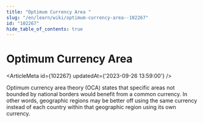 ```yaml
---
title: "Optimum Currency Area "
slug: "/en/learn/wiki/optimum-currency-area--102267"
id: "102267"
hide_table_of_contents: true
---
```



# Optimum Currency Area 

<ArticleMeta id={102267} updatedAt={'2023-09-26 13:59:00'} />
<div className='border-solid border-b border-t-0 my-4 border-[var(--ifm-color-gray-300)]' />

Optimum currency area theory (OCA) states that specific areas not bounded by national borders would benefit from a common currency. In other words, geographic regions may be better off using the same currency instead of each country within that geographic region using its own currency.

